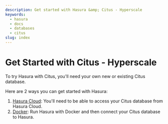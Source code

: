 ```yaml
---
description: Get started with Hasura &amp; Citus - Hyperscale
keywords:
  - hasura
  - docs
  - databases
  - citus
slug: index
---
```


# Get Started with Citus - Hyperscale

To try Hasura with Citus, you'll need your own new or existing Citus database.

Here are 2 ways you can get started with Hasura:

1.  [Hasura Cloud](/databases/postgres/citus-hyperscale-postgres/getting-started/cloud.mdx): You'll need to be able to
    access your Citus database from Hasura Cloud.
2.  [Docker](/databases/postgres/citus-hyperscale-postgres/getting-started/docker.mdx): Run Hasura with Docker and then
    connect your Citus database to Hasura.
